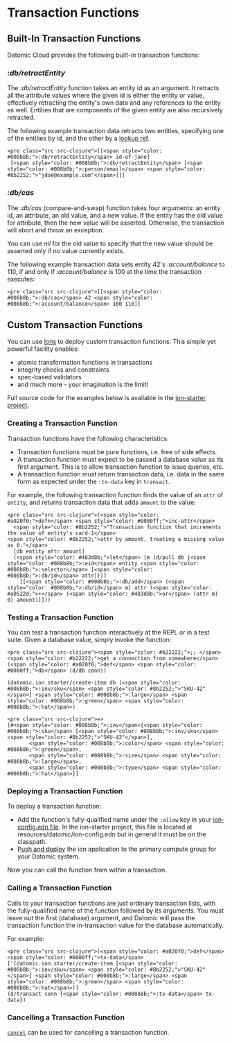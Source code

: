 Transaction Functions
=====================

Built-In Transaction Functions
------------------------------

Datomic Cloud provides the following built-in transaction functions:



### *:db/retractEntity*

The *:db/retractEntity* function takes an entity id as an argument. It retracts all the attribute values where the given id is either the entity or value, effectively retracting the entity's own data and any references to the entity as well. Entities that are components of the given entity are also recursively retracted.

The following example transaction data retracts two entities, specifying one of the entities by id, and the other by a [lookup ref](../transactions/transaction-data-reference.html#lookup-ref).

```
<pre class="src src-clojure">[[<span style="color: #008b8b;">:db/retractEntity</span> id-of-jane]
 [<span style="color: #008b8b;">:db/retractEntity</span> [<span style="color: #008b8b;">:person/email</span> <span style="color: #8b2252;">"jdoe@example.com"</span>]]]
```







### *:db/cas*

The *:db/cas* (compare-and-swap) function takes four arguments: an entity id, an attribute, an old value, and a new value. If the entity has the old value for attribute, then the new value will be asserted. Otherwise, the transaction will abort and throw an exception.

You can use *nil* for the old value to specify that the new value should be asserted only if no value currently exists.

The following example transaction data sets entity 42's *:account/balance* to 110, if and only if *:account/balance* is 100 at the time the transaction executes:

```
<pre class="src src-clojure">[[<span style="color: #008b8b;">:db/cas</span> 42 <span style="color: #008b8b;">:account/balance</span> 100 110]]
```









Custom Transaction Functions
----------------------------

You can use [Ions](../ions/ions.html) to deploy custom transaction functions. This simple yet powerful facility enables:

- atomic transformation functions in transactions
- integrity checks and constraints
- spec-based validators
- and much more - your imagination is the limit!

Full source code for the examples below is available in the [ion-starter project](https://github.com/datomic/ion-starter).



### Creating a Transaction Function

Transaction functions have the following characteristics:

- Transaction functions must be pure functions, i.e. free of side effects.
- A transaction function must expect to be passed a database value as its first argument. This is to allow transaction function to issue queries, etc.
- A transaction function must return transaction data, i.e. data in the same form as expected under the `:tx-data` key in `transact`.

For example, the following transaction function finds the value of an `attr` of `entity`, and returns transaction data that adds `amount` to the value:

```
<pre class="src src-clojure">(<span style="color: #a020f0;">defn</span> <span style="color: #0000ff;">inc-attr</span>
  <span style="color: #8b2252;">"Transaction function that increments the value of entity's card-1</span>
<span style="color: #8b2252;">attr by amount, treating a missing value as 0."</span>
  [db entity attr amount]
  (<span style="color: #483d8b;">let</span> [m (d/pull db {<span style="color: #008b8b;">:eid</span> entity <span style="color: #008b8b;">:selector</span> [<span style="color: #008b8b;">:db/id</span> attr]})]
    [[<span style="color: #008b8b;">:db/add</span> (<span style="color: #008b8b;">:db/id</span> m) attr (<span style="color: #a0522d;">+</span> (<span style="color: #483d8b;">or</span> (attr m) 0) amount)]]))
```







### Testing a Transaction Function

You can test a transaction function interactively at the REPL or in a test suite. Given a database value, simply invoke the function:

```
<pre class="src src-clojure"><span style="color: #b22222;">;; </span><span style="color: #b22222;">get a connection from somewhere</span>
(<span style="color: #a020f0;">def</span> <span style="color: #0000ff;">db</span> (d/db conn))

(datomic.ion.starter/create-item db [<span style="color: #008b8b;">:inv/sku</span> <span style="color: #8b2252;">"SKU-42"</span>] <span style="color: #008b8b;">:large</span> <span style="color: #008b8b;">:green</span> <span style="color: #008b8b;">:hat</span>)
```



```
<pre class="src src-clojure">=>
[#<span style="color: #008b8b;">:inv</span>{<span style="color: #008b8b;">:sku</span> [<span style="color: #008b8b;">:inv/sku</span> <span style="color: #8b2252;">"SKU-42"</span>],
       <span style="color: #008b8b;">:color</span> <span style="color: #008b8b;">:green</span>,
       <span style="color: #008b8b;">:size</span> <span style="color: #008b8b;">:large</span>,
       <span style="color: #008b8b;">:type</span> <span style="color: #008b8b;">:hat</span>}]
```







### Deploying a Transaction Function

To deploy a transaction function:

- Add the function's fully-qualified name under the `:allow` key in your [ion-config.edn file](../ions/ions-reference.html#ion-config). In the ion-starter project, this file is located at resources/datomic/ion-config.edn but in general it must be on the classpath.
- [Push and deploy](../ions/ions-reference.html#push) the ion application to the primary compute group for your Datomic system.

Now you can call the function from within a transaction.





### Calling a Transaction Function

Calls to your transaction functions are just ordinary transaction lists, with the fully-qualified name of the function followed by its arguments. You must leave out the first (database) argument, and Datomic will pass the transaction function the in-transaction value for the database automatically.

For example:

```
<pre class="src src-clojure">(<span style="color: #a020f0;">def</span> <span style="color: #0000ff;">tx-data</span> ['(datomic.ion.starter/create-item [<span style="color: #008b8b;">:inv/sku</span> <span style="color: #8b2252;">"SKU-42"</span>] <span style="color: #008b8b;">:large</span> <span style="color: #008b8b;">:green</span> <span style="color: #008b8b;">:hat</span>)]
(d/transact conn {<span style="color: #008b8b;">:tx-data</span> tx-data})
```







### Cancelling a Transaction Function

[`cancel`](transaction-processing.html#cancel) can be used for cancelling a transaction function.